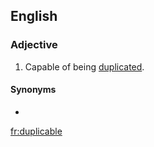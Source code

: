 ==English==

===Adjective===
{{en-adj|-}}

# Capable of being [[duplicate]]d.

====Synonyms====
* {{l|en|duplicatable}}

[[fr:duplicable]]
